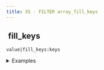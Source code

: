 ```yaml
---
title: XS - FILTER array_fill_keys
---
```


## <img src="../assets/docuBadge (11).png" alt="" data-size="line" /> fill\_keys <a href="#xs-array_fill_keys" id="xs-array_fill_keys"></a>

`value|fill_keys:keys`

<details>

<summary>Examples</summary>

```javascript
"value"|fill_keys:'["a","b","c"]'    // Creates {"a":"value","b":"value","c":"value"}
0|fill_keys:'["x","y"]'              // Creates {"x":0,"y":0}
```

</details>
